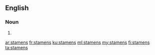 ==English==

===Noun===
{{head|en|noun plural form}}

# {{plural of|stamen|lang=en}}

[[ar:stamens]]
[[fr:stamens]]
[[ku:stamens]]
[[ml:stamens]]
[[my:stamens]]
[[fi:stamens]]
[[ta:stamens]]